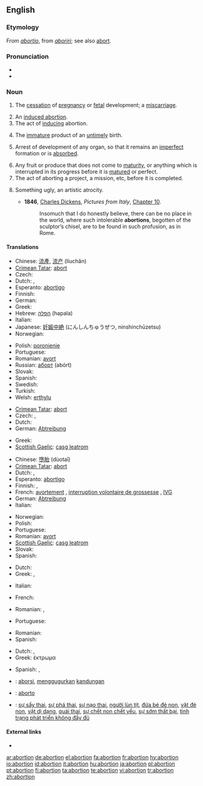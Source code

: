==English==

===Etymology===
From {{L.}} ''[[abortio]]'', from ''[[aboriri]]''; see also [[abort]].

===Pronunciation===
*{{audio|en-us-abortion.ogg|Audio (US)}}
* {{rhymes|ɔː(r)ʃən}}

===Noun===
{{en-noun}}

# {{medicine|or|dated}} The [[cessation]] of [[pregnancy]] or [[fetal]] development; a [[miscarriage]].
# An [[induced abortion]].
# The act of [[induce|inducing]] abortion.
# {{dated}} The [[immature]] product of an [[untimely]] birth.
# {{biology}} Arrest of development of any organ, so that it remains an [[imperfect]] formation or is [[absorbed]].
# Any fruit or produce that does not come to [[maturity]], or anything which is interrupted in its progress before it is [[matured]] or perfect.
# The act of aborting a project, a mission, etc, before it is completed.
# {{art}} Something ugly, an artistic atrocity.
#* '''1846''', [[w:Charles Dickens|Charles Dickens]], ''Pictures from Italy'', [http://etext.virginia.edu/etcbin/ot2www-pubeng?specfile=/texts/english/modeng/publicsearch/modengpub.o2w&act=text&offset=269656481&textreg=2&query=abortion&id=DicPict Chapter 10].
#*: Insomuch that I do honestly believe, there can be no place in the world, where such intolerable '''abortions''', begotten of the sculptor’s chisel, are to be found in such profusion, as in Rome.

====Translations====
{{trans-top|miscarriage}}
* Chinese: [[流產]], [[流产]] (líuchăn)
* [[Crimean Tatar]]: [[abort#Crimean Tatar|abort]]
* Czech: {{t-|cs|potrat|m}}
* Dutch: {{t|nl|miskraam|n}}, {{t+|nl|abortus|m}}
* Esperanto: [[abortigo]]
* Finnish: {{t-|fi|keskenmeno}}
* German: {{t+|de|Fehlgeburt|f}}
* Greek: {{t+|el|αποβολή|f|sc=Grek}}
* Hebrew: [[הפלה]] (hapala) {{f}}
* Italian: {{t+|it|aborto|m}}
* Japanese: [[妊娠中絶]] (にんしんちゅうぜつ, ninshinchūzetsu)
* Norwegian: {{t+|no|abort|m}}
{{trans-mid}}
* Polish: [[poronienie]] {{n}}
* Portuguese: {{t+|pt|aborto|m}}
* Romanian: [[avort]] {{n}}
* Russian: [[аборт]] {{m}} (abórt)
* Slovak: {{t-|sk|potrat|m}}
* Spanish: {{t+|es|aborto|m}}
* Swedish: {{t+|sv|abort|c}}
* Turkish: {{t-|tr|kürtaj}}
* Welsh: [[erthylu]] {{c}}
{{trans-bottom}}

{{trans-top|induced abortion}}
* [[Crimean Tatar]]: [[abort#Crimean Tatar|abort]]
* Czech: {{t+|cs|interrupce|f}}, {{t-|cs|potrat|m}}
* Dutch: {{t+|nl|abortus|m}}
* German: [[Abtreibung]] {{f}}
{{trans-mid}}
* Greek: {{t+|el|έκτρωση|f|sc=Grek}}
* [[Scottish Gaelic]]: [[casg leatrom]] {{m}}
{{trans-bottom}}

{{trans-top|act of inducing abortion}}
* Chinese: [[墮胎]] (dùotaī)
* [[Crimean Tatar]]: [[abort#Crimean Tatar|abort]]
* Dutch: {{t|nl|abortie|m}}, {{t+|nl|abortus|m}}
* Esperanto: [[abortigo]]
* Finnish: {{t+|fi|abortti}}, {{t+|fi|raskaudenkeskeytys}}
* French: [[avortement]] {{m}}, [[interruption volontaire de grossesse]] {{f}}, [[IVG]] {{f}}
* German: [[Abtreibung]] {{f}}
* Italian: {{t+|it|aborto|m}}
{{trans-mid}}
* Norwegian: {{t+|no|abort}}
* Polish: {{t+|pl|aborcja|f}}
* Portuguese: {{t+|pt|aborto|m}}
* Romanian: [[avort]] {{n}}
* [[Scottish Gaelic]]: [[casg leatrom]] {{m}}
* Slovak: {{t-|sk|potrat|m}}
* Spanish: {{t+|es|aborto|m}}
{{trans-bottom}}

{{trans-top|immature product of an untimely birth}}
* Dutch: {{t|nl|miskraam|n}}
* Greek: {{t+|el|εξάμβλωμα|n|sc=Grek}}, {{t+|el|έκτρωμα|n|sc=Grek}}
{{trans-mid}}
* Italian: {{t-|it|abortivo|m}}
{{trans-bottom}}

{{trans-top|biology: arrest of development of an organ}}
{{trans-mid}}
{{trans-bottom}}

{{trans-top|fruit/produce that doesn’t come to maturity}}
* French: {{t+|fr|avorton|m}}
{{trans-mid}}
* Romanian: {{t-|ro|embrion|m}}, {{t-|ro|germen|m}}
{{trans-bottom}}

{{trans-top|the act of aborting a project, etc}}
* Portuguese: {{t+|pt|aborto|m}}
{{trans-mid}}
* Romanian: {{t+|ro|abandon|n}}
* Spanish: {{t+|es|aborto|m}}
{{trans-bottom}}

{{trans-top|something ugly}}
* Dutch: {{t|nl|misbaksel|n}}, {{t|nl|miskraam|n}}
* Greek: έκτρωμα {{n}}
{{trans-mid}}
* Spanish: {{t+|es|aborto|m}}, {{t-|es|engendro|m}}
{{trans-bottom}}

{{checktrans-top}}
*{{ttbc|Indonesian}}: [[aborsi]], [[gugur|menggugurkan]] [[kandung|kandungan]]
*{{ttbc|Interlingua}}: [[aborto#Interlingua|aborto]]
*{{ttbc|Vietnamese}}: [[sự sẩy thai]], [[sự phá thai]], [[sự nạo thai]], [[người lùn tịt]], [[đứa bé đẻ non]], [[vật đẻ non]], [[vật dị dạng]], [[quái thai]], [[sự chết non chết yểu]], [[sự sớm thất bại]], [[tình trạng phát triển không đầy đủ]]
{{trans-bottom}}

====External links====
* {{pedialite}}

[[ar:abortion]]
[[de:abortion]]
[[el:abortion]]
[[fa:abortion]]
[[fr:abortion]]
[[hy:abortion]]
[[io:abortion]]
[[id:abortion]]
[[it:abortion]]
[[hu:abortion]]
[[ja:abortion]]
[[pl:abortion]]
[[pt:abortion]]
[[fi:abortion]]
[[ta:abortion]]
[[te:abortion]]
[[vi:abortion]]
[[tr:abortion]]
[[zh:abortion]]
